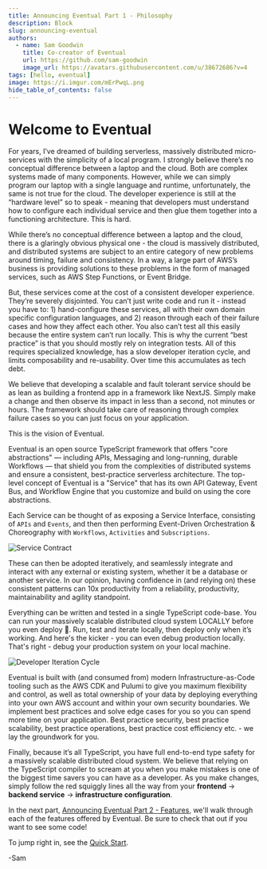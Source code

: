```yaml
---
title: Announcing Eventual Part 1 - Philosophy
description: Block
slug: announcing-eventual
authors:
  - name: Sam Goodwin
    title: Co-creator of Eventual
    url: https://github.com/sam-goodwin
    image_url: https://avatars.githubusercontent.com/u/38672686?v=4
tags: [hello, eventual]
image: https://i.imgur.com/mErPwqL.png
hide_table_of_contents: false
---
```


# Welcome to Eventual

For years, I’ve dreamed of building serverless, massively distributed micro-services with the simplicity of a local program. I strongly believe there’s no conceptual difference between a laptop and the cloud. Both are complex systems made of many components. However, while we can simply program our laptop with a single language and runtime, unfortunately, the same is not true for the cloud. The developer experience is still at the “hardware level” so to speak - meaning that developers must understand how to configure each individual service and then glue them together into a functioning architecture. This is hard.

While there’s no conceptual difference between a laptop and the cloud, there is a glaringly obvious physical one - the cloud is massively distributed, and distributed systems are subject to an entire category of new problems around timing, failure and consistency. In a way, a large part of AWS’s business is providing solutions to these problems in the form of managed services, such as AWS Step Functions, or Event Bridge.

But, these services come at the cost of a consistent developer experience. They’re severely disjointed. You can’t just write code and run it - instead you have to: 1) hand-configure these services, all with their own domain specific configuration languages, and 2) reason through each of their failure cases and how they affect each other. You also can’t test all this easily because the entire system can’t run locally. This is why the current “best practice” is that you should mostly rely on integration tests. All of this requires specialized knowledge, has a slow developer iteration cycle, and limits composability and re-usability. Over time this accumulates as tech debt.

We believe that developing a scalable and fault tolerant service should be as lean as building a frontend app in a framework like NextJS. Simply make a change and then observe its impact in less than a second, not minutes or hours. The framework should take care of reasoning through complex failure cases so you can just focus on your application.

This is the vision of Eventual.

Eventual is an open source TypeScript framework that offers "core abstractions" — including APIs, Messaging and long-running, durable Workflows — that shield you from the complexities of distributed systems and ensure a consistent, best-practice serverless architecture. The top-level concept of Eventual is a "Service" that has its own API Gateway, Event Bus, and Workflow Engine that you customize and build on using the core abstractions.

Each Service can be thought of as exposing a Service Interface, consisting of `APIs` and `Events`, and then then performing Event-Driven Orchestration & Choreography with `Workflows`, `Activities` and `Subscriptions`.

![Service Contract](./service-contract.png)

These can then be adopted iteratively, and seamlessly integrate and interact with any external or existing system, whether it be a database or another service. In our opinion, having confidence in (and relying on) these consistent patterns can 10x productivity from a reliability, productivity, maintainability and agility standpoint.

Everything can be written and tested in a single TypeScript code-base. You can run your massively scalable distributed cloud system LOCALLY before you even deploy 🤯. Run, test and iterate locally, then deploy only when it’s working. And here's the kicker - you can even debug production locally. That's right - debug your production system on your local machine.


<div style={{ textAlign: "center" }}>
  <img src={devCycle} alt="Developer Iteration Cycle" />
</div>

Eventual is built with (and consumed from) modern Infrastructure-as-Code tooling such as the AWS CDK and Pulumi to give you maximum flexibility and control, as well as total ownership of your data by deploying everything into your own AWS account and within your own security boundaries. We implement best practices and solve edge cases for you so you can spend more time on your application. Best practice security, best practice scalability, best practice operations, best practice cost efficiency etc. - we lay the groundwork for you.

Finally, because it’s all TypeScript, you have full end-to-end type safety for a massively scalable distributed cloud system. We believe that relying on the TypeScript compiler to scream at you when you make mistakes is one of the biggest time savers you can have as a developer. As you make changes, simply follow the red squiggly lines all the way from your **frontend** → **backend service** → **infrastructure configuration**.

In the next part, [Announcing Eventual Part 2 - Features](./2023-03-17-Announcing-Eventual-Part2-Features.md), we'll walk through each of the features offered by Eventual. Be sure to check that out if you want to see some code!

To jump right in, see the [Quick Start](/quick-start).

-Sam
